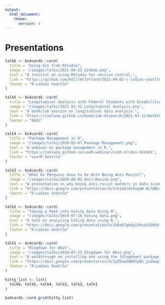 ```yaml
---
output:
  html_document:
    theme:
      version: 4
---
```


# Presentations

```r
talk6 <- bs4cards::card(
  title = "Using Git from RStudio",
  image = "/images/talks/2021-04-21_GitHub.png",
  text = "A tutorial on using RStudio for version control.",
  link = "https://github.com/kdillmcfarland/2021-04-02-r-ladies-seattle-online/blob/gh-pages/_episodes/R-ladies/2021-04-16_r-studio-gui-deck.pdf",
  footer = "R-Ladies Seattle"
)

talk5 <- bs4cards::card(
  title = "Longitudinal Analysis with Federal Students with Disabilities Data",
  image = "/images/talks/2021-03-31_Longitudinal Analysis.png",
  text = "A bookclub session on longitudinal data analysis.",
  link = "https://ivelasq.github.io/bookclub-dsieur/R/2021-03-31/Walkthrough-4.html#1",
  footer = "R4DS"
)

talk4 <- bs4cards::card(
  title = "Package Management in R",
  image = "/images/talks/2020-05-07_Package Management.png",
  text = "A webinar on package management in R.",
  link = "https://ivelasq.github.io/useR-webinar/useR-slides.html#1",
  footer = "userR Seattle"
)

talk3 <- bs4cards::card(
  title = "What Do Penguins Have to Do With Being Anti-Racist?",
  image = "/images/talks/2020-08-05_Anti-Racism.png",
  text = "A presentation on why being anti-racist matters in data science.",
  link = "https://docs.google.com/presentation/d/1te1mdJde5xqaW-Wi7AN1xDewsVOrpkywL7RvaRq7GM8/edit",
  footer = "R-Ladies Seattle"
)

talk2 <- bs4cards::card(
  title = "Taking a Peek into Hiking Data Using R",
  image = "/images/talks/2019-07-16_Hiking Data.png",
  text = "A talk on analyzing hiking data using R.",
  link = "https://docs.google.com/presentation/d/1hDxK7gbdg13HzeIGQ9Od-tCHhOwfKM1fSCoeJpvjlaA/edit",
  footer = "R-Ladies Seattle"
)

talk1 <- bs4cards::card(
  title = "Blogdown for What",
  image = "/images/talks/2018-07-23_Blogdown for What.png",
  text = "A walkthrough on installing and using the {blogdown} package.",
  link = "https://docs.google.com/presentation/d/1yZUuwI888YpQS_jxIbwpIPdP7olAXg4S/edit?usp=drive_web&ouid=114084946004887718704&rtpof=true",
  footer = "R-Ladies Seattle"
)

kitty_list <- list(
  talk6, talk5, talk4, talk3, talk2, talk1
)

bs4cards::card_grid(kitty_list)
```